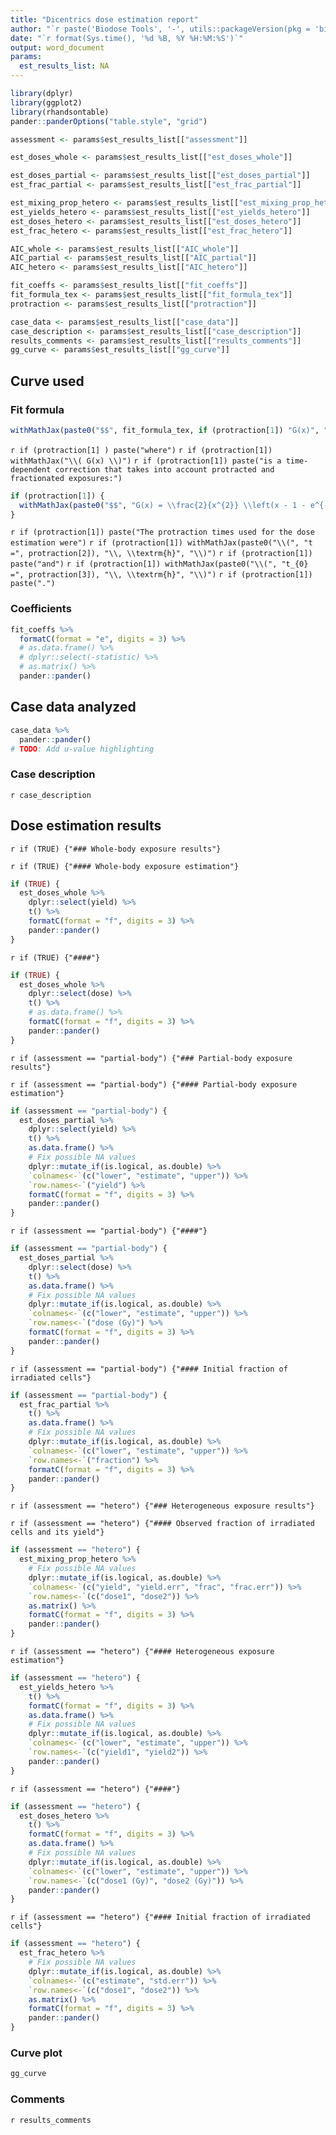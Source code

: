 ```yaml
---
title: "Dicentrics dose estimation report"
author: "`r paste('Biodose Tools', '-', utils::packageVersion(pkg = 'biodosetools'))`"
date: "`r format(Sys.time(), '%d %B, %Y %H:%M:%S')`"
output: word_document
params:
  est_results_list: NA
---
```


```r
library(dplyr)
library(ggplot2)
library(rhandsontable)
pander::panderOptions("table.style", "grid")
```

```r
assessment <- params$est_results_list[["assessment"]]

est_doses_whole <- params$est_results_list[["est_doses_whole"]]

est_doses_partial <- params$est_results_list[["est_doses_partial"]]
est_frac_partial <- params$est_results_list[["est_frac_partial"]]

est_mixing_prop_hetero <- params$est_results_list[["est_mixing_prop_hetero"]]
est_yields_hetero <- params$est_results_list[["est_yields_hetero"]]
est_doses_hetero <- params$est_results_list[["est_doses_hetero"]]
est_frac_hetero <- params$est_results_list[["est_frac_hetero"]]

AIC_whole <- params$est_results_list[["AIC_whole"]]
AIC_partial <- params$est_results_list[["AIC_partial"]]
AIC_hetero <- params$est_results_list[["AIC_hetero"]]

fit_coeffs <- params$est_results_list[["fit_coeffs"]]
fit_formula_tex <- params$est_results_list[["fit_formula_tex"]]
protraction <- params$est_results_list[["protraction"]]

case_data <- params$est_results_list[["case_data"]]
case_description <- params$est_results_list[["case_description"]]
results_comments <- params$est_results_list[["results_comments"]]
gg_curve <- params$est_results_list[["gg_curve"]]
```

## Curve used

### Fit formula
```r
withMathJax(paste0("$$", fit_formula_tex, if (protraction[1]) "G(x)", "$$"))
```

`r if (protraction[1] ) paste("where")` 
`r if (protraction[1]) withMathJax("\\( G(x) \\)")` 
`r if (protraction[1]) paste("is a time-dependent correction that takes into account protracted and fractionated exposures:")`
```r
if (protraction[1]) {
  withMathJax(paste0("$$", "G(x) = \\frac{2}{x^{2}} \\left(x - 1 - e^{-x} \\right), \\quad x = \\frac{t}{t_{0}}", "$$"))
}
```
`r if (protraction[1]) paste("The protraction times used for the dose estimation were")` 
`r if (protraction[1]) withMathJax(paste0("\\(", "t =", protraction[2]), "\\, \\textrm{h}", "\\)")` 
`r if (protraction[1]) paste("and")` 
`r if (protraction[1]) withMathJax(paste0("\\(", "t_{0} =", protraction[3]), "\\, \\textrm{h}", "\\)")` 
`r if (protraction[1]) paste(".")` 


### Coefficients
```r
fit_coeffs %>%
  formatC(format = "e", digits = 3) %>%
  # as.data.frame() %>%
  # dplyr::select(-statistic) %>%
  # as.matrix() %>%
  pander::pander()
```

## Case data analyzed
```r
case_data %>%
  pander::pander()
# TODO: Add u-value highlighting
```

### Case description
`r case_description`

## Dose estimation results

`r if (TRUE) {"### Whole-body exposure results"}`

`r if (TRUE) {"#### Whole-body exposure estimation"}`
```r
if (TRUE) {
  est_doses_whole %>%
    dplyr::select(yield) %>%
    t() %>%
    formatC(format = "f", digits = 3) %>%
    pander::pander()
}
```

`r if (TRUE) {"####"}`

```r
if (TRUE) {
  est_doses_whole %>%
    dplyr::select(dose) %>%
    t() %>%
    # as.data.frame() %>%
    formatC(format = "f", digits = 3) %>%
    pander::pander()
}
```

<!-- `r if (TRUE) {"#### Relative quality of the estimation"}` -->
<!-- ```{r echo=FALSE} -->
<!-- if (TRUE) { -->
<!--   AIC_whole %>% -->
<!--     matrix() %>% -->
<!--     `colnames<-`(c("AIC")) %>% -->
<!--     formatC(format = "f", digits = 3) %>%  -->
<!--     pander::pander() -->
<!-- }  -->
<!-- ``` -->

`r if (assessment == "partial-body") {"### Partial-body exposure results"}`

`r if (assessment == "partial-body") {"#### Partial-body exposure estimation"}`
```r
if (assessment == "partial-body") {
  est_doses_partial %>%
    dplyr::select(yield) %>%
    t() %>%
    as.data.frame() %>%
    # Fix possible NA values
    dplyr::mutate_if(is.logical, as.double) %>%
    `colnames<-`(c("lower", "estimate", "upper")) %>%
    `row.names<-`("yield") %>%
    formatC(format = "f", digits = 3) %>%
    pander::pander()
}
```

`r if (assessment == "partial-body") {"####"}`
```r
if (assessment == "partial-body") {
  est_doses_partial %>%
    dplyr::select(dose) %>%
    t() %>%
    as.data.frame() %>%
    # Fix possible NA values
    dplyr::mutate_if(is.logical, as.double) %>%
    `colnames<-`(c("lower", "estimate", "upper")) %>%
    `row.names<-`("dose (Gy)") %>%
    formatC(format = "f", digits = 3) %>%
    pander::pander()
}
```

`r if (assessment == "partial-body") {"#### Initial fraction of irradiated cells"}`
```r
if (assessment == "partial-body") {
  est_frac_partial %>%
    t() %>%
    as.data.frame() %>%
    # Fix possible NA values
    dplyr::mutate_if(is.logical, as.double) %>%
    `colnames<-`(c("lower", "estimate", "upper")) %>%
    `row.names<-`("fraction") %>%
    formatC(format = "f", digits = 3) %>%
    pander::pander()
}
```

<!-- `r if (assessment == "partial-body") {"#### Relative quality of the estimation"}` -->
<!-- ```{r echo=FALSE} -->
<!-- if (assessment == "partial-body") { -->
<!--   AIC_partial %>% -->
<!--     matrix() %>% -->
<!--     `colnames<-`(c("AIC")) %>% -->
<!--     formatC(format = "f", digits = 3) %>%  -->
<!--     pander::pander() -->
<!-- }  -->
<!-- ``` -->

`r if (assessment == "hetero") {"### Heterogeneous exposure results"}`

`r if (assessment == "hetero") {"#### Observed fraction of irradiated cells and its yield"}`
```r
if (assessment == "hetero") {
  est_mixing_prop_hetero %>%
    # Fix possible NA values
    dplyr::mutate_if(is.logical, as.double) %>%
    `colnames<-`(c("yield", "yield.err", "frac", "frac.err")) %>%
    `row.names<-`(c("dose1", "dose2")) %>%
    as.matrix() %>%
    formatC(format = "f", digits = 3) %>%
    pander::pander()
}
```

`r if (assessment == "hetero") {"#### Heterogeneous exposure estimation"}`
```r
if (assessment == "hetero") {
  est_yields_hetero %>%
    t() %>%
    formatC(format = "f", digits = 3) %>%
    as.data.frame() %>%
    # Fix possible NA values
    dplyr::mutate_if(is.logical, as.double) %>%
    `colnames<-`(c("lower", "estimate", "upper")) %>%
    `row.names<-`(c("yield1", "yield2")) %>%
    pander::pander()
}
```

`r if (assessment == "hetero") {"####"}`

```r
if (assessment == "hetero") {
  est_doses_hetero %>%
    t() %>%
    formatC(format = "f", digits = 3) %>%
    as.data.frame() %>%
    # Fix possible NA values
    dplyr::mutate_if(is.logical, as.double) %>%
    `colnames<-`(c("lower", "estimate", "upper")) %>%
    `row.names<-`(c("dose1 (Gy)", "dose2 (Gy)")) %>%
    pander::pander()
}
```

`r if (assessment == "hetero") {"#### Initial fraction of irradiated cells"}`
```r
if (assessment == "hetero") {
  est_frac_hetero %>%
    # Fix possible NA values
    dplyr::mutate_if(is.logical, as.double) %>%
    `colnames<-`(c("estimate", "std.err")) %>%
    `row.names<-`(c("dose1", "dose2")) %>%
    as.matrix() %>%
    formatC(format = "f", digits = 3) %>%
    pander::pander()
}
```

<!-- `r if (assessment == "hetero") {"#### Relative quality of the estimation"}` -->
<!-- ```{r echo=FALSE} -->
<!-- if (assessment == "hetero") { -->
<!--   AIC_hetero %>% -->
<!--     matrix() %>% -->
<!--     `colnames<-`(c("AIC")) %>% -->
<!--     formatC(format = "f", digits = 3) %>%  -->
<!--     pander::pander() -->
<!-- }  -->
<!-- ``` -->

### Curve plot
```r
gg_curve
```

### Comments
`r results_comments`
